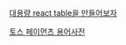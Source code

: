 [대용량 react table을 만들어보자](https://lodado.tistory.com/83)

[토스 페이먼츠 용어사전](https://docs.tosspayments.com/resources/glossary/index)
